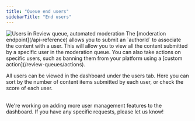 ```yaml
---
title: "Queue end users"
sidebarTitle: "End users"
---
```


<Frame>
  <img
    className="block "
    src="/images/review-queue-users.png"
    alt="Users in Review queue, automated moderation"
  />
</Frame>
The [moderation endpoint](/api-reference) allows you to submit an `authorId` to associate
the content with a user. This will allow you to view all the content submitted by
a specific user in the moderation queue. You can also take actions on specific users,
such as banning them from your platform using a [custom action](/review-queues/actions).

All users can be viewed in the dashboard under the users tab. Here you can sort by the number of content items submitted by each user, or check the score of each user. <br></br>

<Tip>
  We're working on adding more user management features to the dashboard. If you
  have any specific requests, please let us know!
</Tip>
